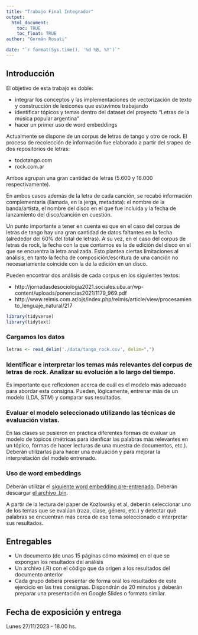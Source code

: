 ```yaml
---
title: "Trabajo Final Integrador"
output: 
  html_document:
    toc: TRUE
    toc_float: TRUE
author: "Germán Rosati"

date: "`r format(Sys.time(), '%d %B, %Y')`"
---
```


## Introducción
El objetivo de esta trabajo es doble:

- integrar los conceptos y las implementaciones de vectorización de texto y construcción de lexicones que estuvimos trabajando
- identificar tópicos y temas dentro del dataset del proyecto "Letras de la música popular argentina"
- hacer un primer uso de word embeddings

Actualmente se dispone de un corpus de letras de tango y otro de rock. El proceso de recolección de información fue elaborado a partir del srapeo de dos repositorios de letras:

- todotango.com 
- rock.com.ar

Ambos agrupan una gran cantidad de letras (5.600 y 16.000 respectivamente). 

En ambos casos además de la letra de cada canción, se recabó información complementaria (llamada, en la jerga, metadata): el nombre de la banda/artista, el nombre del disco en el que fue incluida y la fecha de lanzamiento del disco/canción en cuestión. 

Un punto importante a tener en cuenta es que en el caso del corpus de letras de tango hay una gran cantidad de datos faltantes en la fecha (alrededor del 60% del total de letras). A su vez, en el caso del corpus de letras de rock, la fecha con la que contamos es la de edición del disco en el que se encuentra la letra analizada. Esto plantea ciertas limitaciones  al análisis, en tanto la fecha de composición/escritura de una canción no necesariamente coincide con la de la edición en un disco.

Pueden encontrar dos análisis de cada corpus en los siguientes textos:

- http://jornadasdesociologia2021.sociales.uba.ar/wp-content/uploads/ponencias2021/1179_969.pdf
- http://www.relmis.com.ar/ojs/index.php/relmis/article/view/procesamiento_lenguaje_natural/217 

```r
library(tidyverse)
library(tidytext)
```

### Cargamos los datos
```r
letras <- read_delim('./data/tango_rock.csv', delim=",") 
```

### Identificar e interpretar los temas más relevantes del corpus de letras de rock. Analizar su evolución a lo largo del tiempo.
Es importante que reflexionen acerca de cuál es el modelo más adecuado para abordar esta consigna. Pueden, lógicamente, entrenar más de un modelo (LDA, STM) y comparar sus resultados.

### Evaluar el modelo seleccionado utilizando las técnicas de evaluación vistas.
En las clases se pusieron en práctica diferentes formas de evaluar un modelo de tópicos (métricas para idenficar las palabras más relevantes en un tópico, formas de hacer lecturas de una muestra de documentos, etc.). Deberán utilizarlas para hacer una evaluación y para mejorar la interpretación del modelo entrenado.

### Uso de word embeddings
Deberán utilizar el [siguiente word embedding pre-entrenado](https://crscardellino.ar/SBWCE/). Deberán descargar [el archivo .bin](https://cs.famaf.unc.edu.ar/~ccardellino/SBWCE/SBW-vectors-300-min5.bin.gz).

A partir de la lectura del paper de Kozlowsky et al, deberán seleccionar uno de los temas que se evalúan (raza, clase, género, etc.) y detectar qué palabras se encuentran más cerca de ese tema seleccionado e interpretar sus resultados.

## Entregables
- Un documento (de unas 15 páginas cómo máximo) en el que se expongan los resultados del análisis
- Un archivo (.R) con el código que da origen a los resultados del documento anterior
- Cada grupo deberá presentar de forma oral los resultados de este ejercicio en las tres consignas. Dispondrán de 20 minutos y deberán preparar una presentación en Google Slides o formato similar.

## Fecha de exposición y entrega
Lunes 27/11/2023 - 18.00 hs.